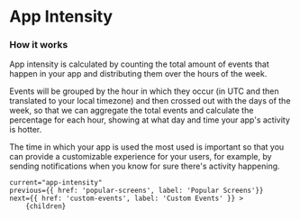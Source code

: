
# App Intensity

### How it works

App intensity is calculated by counting the total amount of events that happen in your app and distributing them over the hours of the week.

Events will be grouped by the hour in which they occur (in UTC and then translated to your local timezone) and then crossed out with the days of the week,
so that we can aggregate the total events and calculate the percentage for each hour, showing at what day and time your app's activity is hotter.

The time in which your app is used the most used is important so that you can provide a customizable experience for your users,
for example, by sending notifications when you know for sure there's activity happening.

<DocImage src="/docs/app-intensity.png" width="502" height="440" smallImage/>

    current="app-intensity"
    previous={{ href: 'popular-screens', label: 'Popular Screens'}}
    next={{ href: 'custom-events', label: 'Custom Events' }} >
        {children}
</DocLayout>
